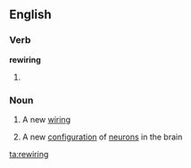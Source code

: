 ==English==

===Verb===
'''rewiring'''

# {{present participle of|[[rewire]]}}

===Noun===
{{en-noun}}

# A new [[wiring]]
#{{informal}} A new [[configuration]] of [[neuron]]s in the brain

[[ta:rewiring]]